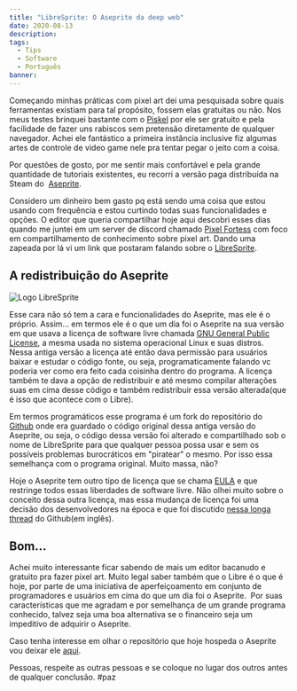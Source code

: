 ```yaml
---
title: "LibreSprite: O Aseprite da deep web"
date: 2020-08-13
description:
tags:
  - Tips
  - Software
  - Português
banner:
---
```


Começando minhas práticas com pixel art dei uma pesquisada sobre quais
ferramentas existiam para tal propósito, fossem elas gratuitas ou não.
Nos meus testes brinquei bastante com o [Piskel](https://www.piskelapp.com/)
por ele ser gratuito e pela facilidade de fazer uns rabiscos sem pretensão
diretamente de qualquer navegador.
Achei ele fantástico a primeira instância inclusive fiz algumas artes de
controle de video game nele pra tentar pegar o jeito com a coisa.

Por questões de gosto, por me sentir mais confortável e pela grande quantidade
de tutoriais existentes, eu recorri a versão paga distribuída na Steam do 
[Aseprite](https://store.steampowered.com/app/431730/Aseprite/).

Considero um dinheiro bem gasto pq está sendo uma coisa que estou usando com
frequência e estou curtindo todas suas funcionalidades e opções.
O editor que queria compartilhar hoje aqui descobri esses dias quando me juntei
em um server de discord chamado [Pixel Fortess](https://discord.gg/7zrEH6) com
foco em compartilhamento de conhecimento sobre pixel art. Dando uma zapeada
por lá vi um link que postaram falando sobre o [LibreSprite](www.libresprite.org).

## A redistribuição do Aseprite

![Logo LibreSprite](./cropped-libresprite.png)

Esse cara não só tem a cara e funcionalidades do Aseprite, mas ele é o próprio.
Assim... em termos ele é o que um dia foi o Aseprite na sua versão em que usava
a licença de software livre chamada
[GNU General Public License](https://pt.wikipedia.org/wiki/GNU_General_Public_License),
a mesma usada no sistema operacional Linux e suas distros.
Nessa antiga versão a licença até então dava permissão para usuários baixar e
estudar o código fonte, ou seja, programaticamente falando vc poderia ver como
era feito cada coisinha dentro do programa. A licença também te dava a opção
de redistribuir e até mesmo compilar alterações suas em cima desse código e
também redistribuir essa versão alterada(que é isso que acontece com o Libre).

Em termos programáticos esse programa é um fork do repositório do
[Github](https://github.com/) onde era guardado o código original dessa antiga
versão do Aseprite, ou seja, o código dessa versão foi alterado e compartilhado
sob o nome de LibreSprite para que qualquer pessoa possa usar e sem os possíveis
problemas burocráticos em "piratear" o mesmo.
Por isso essa semelhança com o programa original. Muito massa, não?

Hoje o Aseprite tem outro tipo de licença que se chama
[EULA](https://en.wikipedia.org/wiki/EULA) e que restringe todos essas
liberdades de software livre. Não olhei muito sobre o conceito dessa outra
licença, mas essa mudança de licença foi uma decisão dos desenvolvedores na
época e que foi discutido
[nessa longa thread](https://github.com/aseprite/aseprite/commit/5ecc356a41c8e29977f8608d8826489d24f5fa6c)
do Github(em inglês).

## Bom... 

Achei muito interessante ficar sabendo de mais um editor bacanudo e gratuito
pra fazer pixel art. Muito legal saber também que o Libre é o que é
hoje, por parte de uma iniciativa de aperfeiçoamento em conjunto de programadores
e usuários em cima do que um dia foi o Aseprite. 
Por suas características que me agradam e por semelhança de um grande programa
conhecido, talvez seja uma boa alternativa se o financeiro seja um impeditivo
de adquirir o Aseprite.

Caso tenha interesse em olhar o repositório que hoje hospeda o Aseprite vou
deixar ele [aqui](https://github.com/LibreSprite/LibreSprite).

Pessoas, respeite as outras pessoas e se coloque no lugar dos outros antes de qualquer conclusão. #paz
